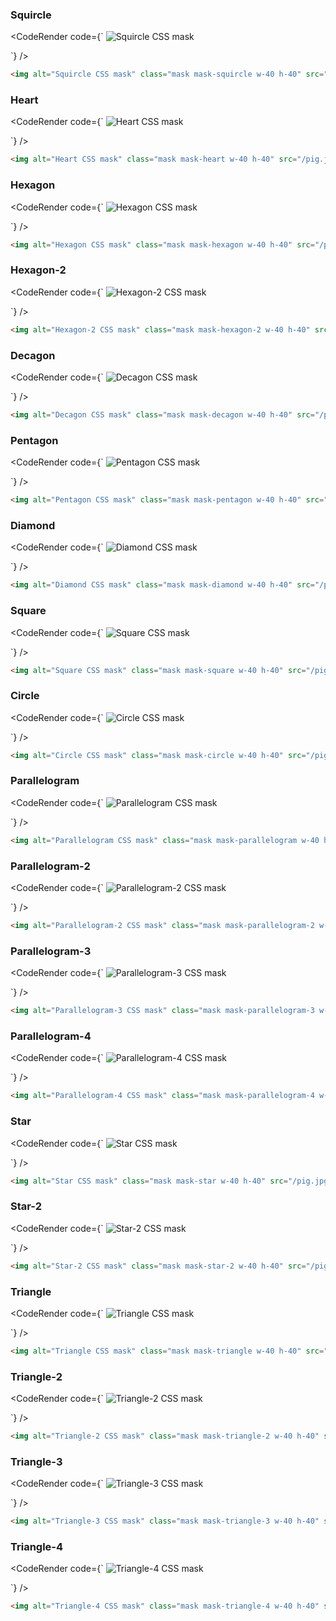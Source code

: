 
### Squircle

<CodeRender code={`
<img alt="Squircle CSS mask" class="mask mask-squircle w-40 h-40" src="/pig.jpg" />

`} />
  
```html
<img alt="Squircle CSS mask" class="mask mask-squircle w-40 h-40" src="/pig.jpg" />

```
### Heart

<CodeRender code={`
<img alt="Heart CSS mask" class="mask mask-heart w-40 h-40" src="/pig.jpg" />

`} />
  
```html
<img alt="Heart CSS mask" class="mask mask-heart w-40 h-40" src="/pig.jpg" />

```
### Hexagon

<CodeRender code={`
<img alt="Hexagon CSS mask" class="mask mask-hexagon w-40 h-40" src="/pig.jpg" />

`} />
  
```html
<img alt="Hexagon CSS mask" class="mask mask-hexagon w-40 h-40" src="/pig.jpg" />

```
### Hexagon-2

<CodeRender code={`
<img alt="Hexagon-2 CSS mask" class="mask mask-hexagon-2 w-40 h-40" src="/pig.jpg" />

`} />
  
```html
<img alt="Hexagon-2 CSS mask" class="mask mask-hexagon-2 w-40 h-40" src="/pig.jpg" />

```
### Decagon

<CodeRender code={`
<img alt="Decagon CSS mask" class="mask mask-decagon w-40 h-40" src="/pig.jpg" />

`} />
  
```html
<img alt="Decagon CSS mask" class="mask mask-decagon w-40 h-40" src="/pig.jpg" />

```
### Pentagon

<CodeRender code={`
<img alt="Pentagon CSS mask" class="mask mask-pentagon w-40 h-40" src="/pig.jpg" />

`} />
  
```html
<img alt="Pentagon CSS mask" class="mask mask-pentagon w-40 h-40" src="/pig.jpg" />

```
### Diamond

<CodeRender code={`
<img alt="Diamond CSS mask" class="mask mask-diamond w-40 h-40" src="/pig.jpg" />

`} />
  
```html
<img alt="Diamond CSS mask" class="mask mask-diamond w-40 h-40" src="/pig.jpg" />

```
### Square

<CodeRender code={`
<img alt="Square CSS mask" class="mask mask-square w-40 h-40" src="/pig.jpg" />

`} />
  
```html
<img alt="Square CSS mask" class="mask mask-square w-40 h-40" src="/pig.jpg" />

```
### Circle

<CodeRender code={`
<img alt="Circle CSS mask" class="mask mask-circle w-40 h-40" src="/pig.jpg" />

`} />
  
```html
<img alt="Circle CSS mask" class="mask mask-circle w-40 h-40" src="/pig.jpg" />

```
### Parallelogram

<CodeRender code={`
<img alt="Parallelogram CSS mask" class="mask mask-parallelogram w-40 h-40" src="/pig.jpg" />

`} />
  
```html
<img alt="Parallelogram CSS mask" class="mask mask-parallelogram w-40 h-40" src="/pig.jpg" />

```
### Parallelogram-2

<CodeRender code={`
<img alt="Parallelogram-2 CSS mask" class="mask mask-parallelogram-2 w-40 h-40" src="/pig.jpg" />

`} />
  
```html
<img alt="Parallelogram-2 CSS mask" class="mask mask-parallelogram-2 w-40 h-40" src="/pig.jpg" />

```
### Parallelogram-3

<CodeRender code={`
<img alt="Parallelogram-3 CSS mask" class="mask mask-parallelogram-3 w-40 h-40" src="/pig.jpg" />

`} />
  
```html
<img alt="Parallelogram-3 CSS mask" class="mask mask-parallelogram-3 w-40 h-40" src="/pig.jpg" />

```
### Parallelogram-4

<CodeRender code={`
<img alt="Parallelogram-4 CSS mask" class="mask mask-parallelogram-4 w-40 h-40" src="/pig.jpg" />

`} />
  
```html
<img alt="Parallelogram-4 CSS mask" class="mask mask-parallelogram-4 w-40 h-40" src="/pig.jpg" />

```
### Star

<CodeRender code={`
<img alt="Star CSS mask" class="mask mask-star w-40 h-40" src="/pig.jpg" />

`} />
  
```html
<img alt="Star CSS mask" class="mask mask-star w-40 h-40" src="/pig.jpg" />

```
### Star-2

<CodeRender code={`
<img alt="Star-2 CSS mask" class="mask mask-star-2 w-40 h-40" src="/pig.jpg" />

`} />
  
```html
<img alt="Star-2 CSS mask" class="mask mask-star-2 w-40 h-40" src="/pig.jpg" />

```
### Triangle

<CodeRender code={`
<img alt="Triangle CSS mask" class="mask mask-triangle w-40 h-40" src="/pig.jpg" />

`} />
  
```html
<img alt="Triangle CSS mask" class="mask mask-triangle w-40 h-40" src="/pig.jpg" />

```
### Triangle-2

<CodeRender code={`
<img alt="Triangle-2 CSS mask" class="mask mask-triangle-2 w-40 h-40" src="/pig.jpg" />

`} />
  
```html
<img alt="Triangle-2 CSS mask" class="mask mask-triangle-2 w-40 h-40" src="/pig.jpg" />

```
### Triangle-3

<CodeRender code={`
<img alt="Triangle-3 CSS mask" class="mask mask-triangle-3 w-40 h-40" src="/pig.jpg" />

`} />
  
```html
<img alt="Triangle-3 CSS mask" class="mask mask-triangle-3 w-40 h-40" src="/pig.jpg" />

```
### Triangle-4

<CodeRender code={`
<img alt="Triangle-4 CSS mask" class="mask mask-triangle-4 w-40 h-40" src="/pig.jpg" />

`} />
  
```html
<img alt="Triangle-4 CSS mask" class="mask mask-triangle-4 w-40 h-40" src="/pig.jpg" />

```